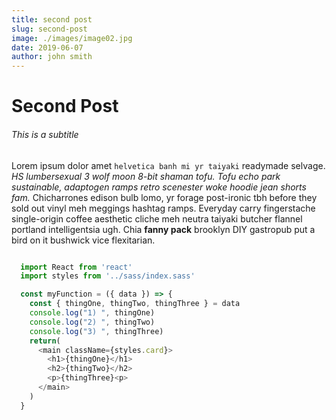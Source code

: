 ```yaml
---
title: second post
slug: second-post
image: ./images/image02.jpg
date: 2019-06-07
author: john smith
---
```



<!--
  This is the standard way to import a Layout in MDX.
  Note that you don't have to import. You can also build the Layout in the default export instead.
  You can then place your markdown below the export and it will be processed properly.

  Sometimes you don’t want to include the layout in every file, so gatsby-plugin-mdx offers the option to set default layouts in the gatsby-config.js plugin config.
  Set the key to the name set in the gatsby-source-filesystem config.
  If no matching default layout is found, the default default layout is used.

  You can also set options.defaultLayouts.default if you only want to use one layout for all MDX pages that don’t already have a layout defined.
  For more info see: https://www.gatsbyjs.org/docs/mdx/
-->


# Second Post

###### This is a subtitle

Lorem ipsum dolor amet `helvetica banh mi yr taiyaki` readymade selvage. _HS lumbersexual 3 wolf moon 8-bit shaman tofu. Tofu echo park sustainable, adaptogen ramps retro scenester woke hoodie jean shorts fam._ Chicharrones edison bulb lomo, yr forage post-ironic tbh before they sold out vinyl meh meggings hashtag ramps. Everyday carry fingerstache single-origin coffee aesthetic cliche meh neutra taiyaki butcher flannel portland intelligentsia ugh. Chia **fanny pack** brooklyn DIY gastropub put a bird on it bushwick vice flexitarian.

<div className="code">

  ```javascript

    import React from 'react'
    import styles from '../sass/index.sass'

    const myFunction = ({ data }) => {
      const { thingOne, thingTwo, thingThree } = data
      console.log("1) ", thingOne)
      console.log("2) ", thingTwo)
      console.log("3) ", thingThree)
      return(
        <main className={styles.card}>
          <h1>{thingOne}</h1>
          <h2>{thingTwo}</h2>
          <p>{thingThree}<p>
        </main>
      )
    }
    
  ```
</div>

<Counter />